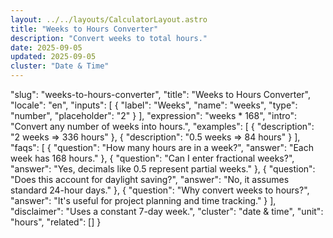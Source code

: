 ```yaml
---
layout: ../../layouts/CalculatorLayout.astro
title: "Weeks to Hours Converter"
description: "Convert weeks to total hours."
date: 2025-09-05
updated: 2025-09-05
cluster: "Date & Time"
---
```


  "slug": "weeks-to-hours-converter",
  "title": "Weeks to Hours Converter",
  "locale": "en",
  "inputs": [
    { "label": "Weeks", "name": "weeks", "type": "number", "placeholder": "2" }
  ],
  "expression": "weeks * 168",
  "intro": "Convert any number of weeks into hours.",
  "examples": [
    { "description": "2 weeks ⇒ 336 hours" },
    { "description": "0.5 weeks ⇒ 84 hours" }
  ],
  "faqs": [
    { "question": "How many hours are in a week?", "answer": "Each week has 168 hours." },
    { "question": "Can I enter fractional weeks?", "answer": "Yes, decimals like 0.5 represent partial weeks." },
    { "question": "Does this account for daylight saving?", "answer": "No, it assumes standard 24-hour days." },
    { "question": "Why convert weeks to hours?", "answer": "It's useful for project planning and time tracking." }
  ],
  "disclaimer": "Uses a constant 7-day week.",
  "cluster": "date & time",
  "unit": "hours",
  "related": []
}

<Calculator schema={schema} />
